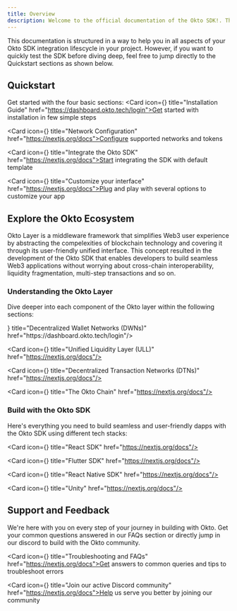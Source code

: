 ```yaml
---
title: Overview
description: Welcome to the official documentation of the Okto SDK!. This is a great place to start for anyone looking to dive into the concept of Okto layer, the latest SDK, what's in it for you and how to get started.
---
```



This documentation is structured in a way to help you in all aspects of your Okto SDK integration lifescycle in your project. However, if you want to quickly test the SDK before diving deep, feel free to jump directly to the Quickstart sections as shown below.

## Quickstart
Get started with the four basic sections:
<Cards>
  <Card icon={<MonitorDown />} title="Installation Guide" href="https://dashboard.okto.tech/login">Get started with installation in few simple steps</Card>

  <Card icon={<Bolt />} title="Network Configuration" href="https://nextjs.org/docs">Configure supported networks and tokens</Card>

  <Card icon={<ToyBrick />} title="Integrate the Okto SDK" href="https://nextjs.org/docs">Start integrating the SDK with default template</Card>

  <Card icon={<PencilRuler />} title="Customize your interface" href="https://nextjs.org/docs">Plug and play with several options to customize your app</Card>
</Cards>

## Explore the Okto Ecosystem

Okto Layer is a middleware framework that simplifies Web3 user experience by abstracting the compelexities of blockchain technology and covering it through its user-friendly unified interface. This concept resulted in the development of the Okto SDK that enables developers to build seamless Web3 applications without worrying about cross-chain interoperability, liquidity fragmentation, multi-step transactions and so on.

### Understanding the Okto Layer

Dive deeper into each component of the Okto layer within the following sections:

<Cards>
  <Card icon={<Wallet />} title="Decentralized Wallet Networks (DWNs)" href="https://dashboard.okto.tech/login"/>

  <Card icon={<CircleDollarSign />} title="Unified Liquidity Layer (ULL)" href="https://nextjs.org/docs"/>

  <Card icon={<ArrowLeftRight />} title="Decentralized Transaction Networks (DTNs)" href="https://nextjs.org/docs"/>

  <Card icon={<Network />} title="The Okto Chain" href="https://nextjs.org/docs"/>

</Cards>

### Build with the Okto SDK
Here's everything you need to build seamless and user-friendly dapps with the Okto SDK using different tech stacks:

<Cards>

  <Card icon={<FaReact />} title="React SDK" href="https://nextjs.org/docs"/>

  <Card icon={<FaFlutter />} title="Flutter SDK" href="https://nextjs.org/docs"/>

  <Card icon={<TbBrandReactNative/>} title="React Native SDK" href="https://nextjs.org/docs"/>

  <Card icon={<BsUnity />} title="Unity" href="https://nextjs.org/docs"/>

</Cards>

## Support and Feedback

We're here with you on every step of your journey in building with Okto. Get your common questions answered in our FAQs section or directly jump in our discord to build with the Okto community.

<Cards>

  <Card icon={<GrTroubleshoot />} title="Troubleshooting and FAQs" href="https://nextjs.org/docs">Get answers to common queries and tips to troubleshoot errors</Card>

  <Card icon={<FaDiscord />} title="Join our active Discord community" href="https://nextjs.org/docs">Help us serve you better by joining our community</Card>

</Cards>
